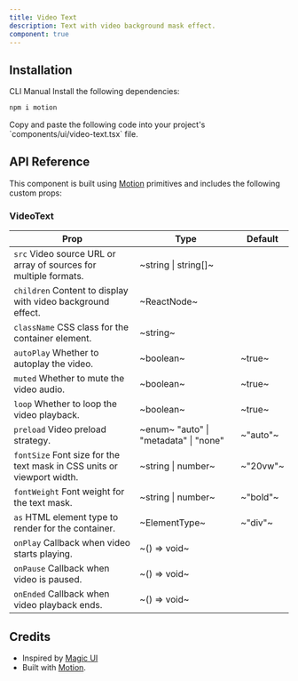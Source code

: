 ```yaml
---
title: Video Text
description: Text with video background mask effect.
component: true
---
```


<ExamplePreview path="video-text/default" />

## Installation

<Tabs defaultValue="cli">

<TabsList>
  <TabsTrigger value="cli">CLI</TabsTrigger>
  <TabsTrigger value="manual">Manual</TabsTrigger>
</TabsList>

<TabsContent value="cli">
  <CliCommands name="video-text" />
</TabsContent>

<TabsContent value="manual">    
<Steps>

<Step>
Install the following dependencies:

```bash
npm i motion
```

</Step>

<Step>
Copy and paste the following code into your project's `components/ui/video-text.tsx` file.

<ComponentPreview name="video-text" />

</Step>

</Steps>

</TabsContent>

</Tabs>

## API Reference

This component is built using [Motion](https://motion.dev/) primitives and includes the following custom props:

### VideoText

| **Prop**                                                                                          | **Type**                                                           | **Default** |
| ------------------------------------------------------------------------------------------------- | ------------------------------------------------------------------ | ----------- |
| `src` <PopoverInfo>Video source URL or array of sources for multiple formats.</PopoverInfo>       | ~string \| string[]~                                               | <Na/>       |
| `children` <PopoverInfo>Content to display with video background effect.</PopoverInfo>            | ~ReactNode~                                                        | <Na/>       |
| `className` <PopoverInfo>CSS class for the container element.</PopoverInfo>                       | ~string~                                                           | <Na/>       |
| `autoPlay` <PopoverInfo>Whether to autoplay the video.</PopoverInfo>                              | ~boolean~                                                          | ~true~      |
| `muted` <PopoverInfo>Whether to mute the video audio.</PopoverInfo>                               | ~boolean~                                                          | ~true~      |
| `loop` <PopoverInfo>Whether to loop the video playback.</PopoverInfo>                             | ~boolean~                                                          | ~true~      |
| `preload` <PopoverInfo>Video preload strategy.</PopoverInfo>                                      | ~enum~ <PopoverInfo> "auto" \| "metadata" \| "none" </PopoverInfo> | ~"auto"~    |
| `fontSize` <PopoverInfo>Font size for the text mask in CSS units or viewport width.</PopoverInfo> | ~string \| number~                                                 | ~"20vw"~    |
| `fontWeight` <PopoverInfo>Font weight for the text mask.</PopoverInfo>                            | ~string \| number~                                                 | ~"bold"~    |
| `as` <PopoverInfo>HTML element type to render for the container.</PopoverInfo>                    | ~ElementType~                                                      | ~"div"~     |
| `onPlay` <PopoverInfo>Callback when video starts playing.</PopoverInfo>                           | ~() => void~                                                       | <Na/>       |
| `onPause` <PopoverInfo>Callback when video is paused.</PopoverInfo>                               | ~() => void~                                                       | <Na/>       |
| `onEnded` <PopoverInfo>Callback when video playback ends.</PopoverInfo>                           | ~() => void~                                                       | <Na/>       |

## Credits

- Inspired by [Magic UI](https://magicui.design/)
- Built with [Motion](https://motion.dev/).
